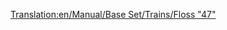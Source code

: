 [[Translation:en/Manual/Base Set/Trains/Floss "47"]]
{{es/Trenes|Imagen=[[File:en/Floss47.png]]
|Nombre=Floss "47"
|Precio=42.186 € (21.093 £)
|Velocidad=160 km/h (100 mph)
|Peso=112 t
|Potencia=2.580 CV (1.924 kW)
|Coste-anual=4.264 € (2.132 £)
|Diseño=1962
|Duración=22
|Capacidad=--
|Descripción=Ésta es la segunda locomotora diésel más potente y la que ya realmente cuenta con una potencia considerable para arrastrar trenes de mercancías pesados. Normalmente supone una revolución en el juego al desecharse las [[es/Manual/Base Set/Trains/SH "8P"|SH "8P"]] y [[es/Manual/Base Set/Trains/UU "37"|UU "37"]] (aunque esta última aparece poco antes y no se reemplaza tan rápido). Aparte, ya posee una velocidad máxima que la hace destacar en muchos aspectos.
|Vida-real=[http://en.wikipedia.org/wiki/British_Rail_Class_47 British Rail Class 47]
}}